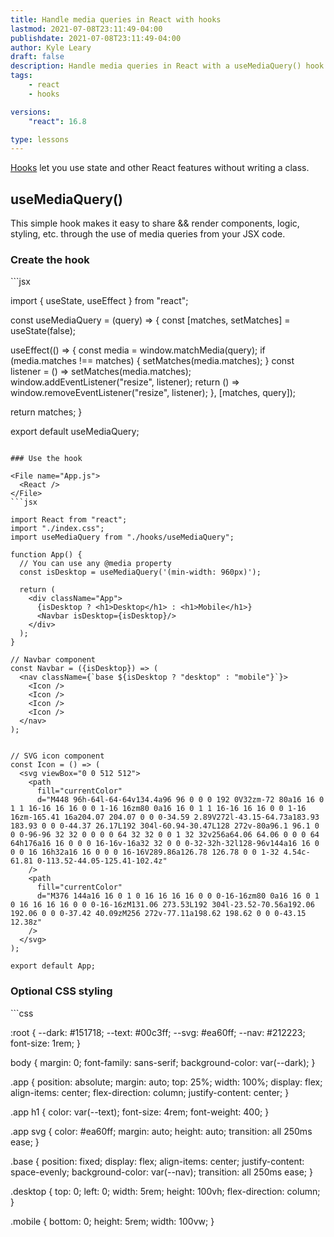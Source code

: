 ```yaml
---
title: Handle media queries in React with hooks
lastmod: 2021-07-08T23:11:49-04:00
publishdate: 2021-07-08T23:11:49-04:00
author: Kyle Leary
draft: false
description: Handle media queries in React with a useMediaQuery() hook
tags: 
    - react
    - hooks

versions: 
    "react": 16.8

type: lessons
---
```


[Hooks](https://reactjs.org/docs/hooks-intro.html) let you use state and other React features without writing a class.

## useMediaQuery()

This simple hook makes it easy to share &&  render components, logic, styling, etc. through the use of media queries from your JSX code. 

### Create the hook

<File name="hooks/useMediaQuery.jsx">
  <React />
</File>
```jsx

import { useState, useEffect } from "react";

const useMediaQuery = (query) => {
  const [matches, setMatches] = useState(false);

  useEffect(() => {
    const media = window.matchMedia(query);
    if (media.matches !== matches) {
      setMatches(media.matches);
    }
    const listener = () => setMatches(media.matches);
    window.addEventListener("resize", listener);
    return () => window.removeEventListener("resize", listener);
  }, [matches, query]);

  return matches;
}

export default useMediaQuery;
```

### Use the hook

<File name="App.js">
  <React />
</File>
```jsx

import React from "react";
import "./index.css";
import useMediaQuery from "./hooks/useMediaQuery";

function App() {
  // You can use any @media property
  const isDesktop = useMediaQuery('(min-width: 960px)');

  return (
    <div className="App">
      {isDesktop ? <h1>Desktop</h1> : <h1>Mobile</h1>}
      <Navbar isDesktop={isDesktop}/>
    </div>
  );
}

// Navbar component
const Navbar = ({isDesktop}) => (
  <nav className={`base ${isDesktop ? "desktop" : "mobile"}`}>
    <Icon />
    <Icon />
    <Icon />
    <Icon />
  </nav>
);


// SVG icon component
const Icon = () => (
  <svg viewBox="0 0 512 512">
    <path
      fill="currentColor"
      d="M448 96h-64l-64-64v134.4a96 96 0 0 0 192 0V32zm-72 80a16 16 0 1 1 16-16 16 16 0 0 1-16 16zm80 0a16 16 0 1 1 16-16 16 16 0 0 1-16 16zm-165.41 16a204.07 204.07 0 0 0-34.59 2.89V272l-43.15-64.73a183.93 183.93 0 0 0-44.37 26.17L192 304l-60.94-30.47L128 272v-80a96.1 96.1 0 0 0-96-96 32 32 0 0 0 0 64 32 32 0 0 1 32 32v256a64.06 64.06 0 0 0 64 64h176a16 16 0 0 0 16-16v-16a32 32 0 0 0-32-32h-32l128-96v144a16 16 0 0 0 16 16h32a16 16 0 0 0 16-16V289.86a126.78 126.78 0 0 1-32 4.54c-61.81 0-113.52-44.05-125.41-102.4z"
    />
    <path
      fill="currentColor"
      d="M376 144a16 16 0 1 0 16 16 16 16 0 0 0-16-16zm80 0a16 16 0 1 0 16 16 16 16 0 0 0-16-16zM131.06 273.53L192 304l-23.52-70.56a192.06 192.06 0 0 0-37.42 40.09zM256 272v-77.11a198.62 198.62 0 0 0-43.15 12.38z"
    />
  </svg>
);

export default App;
```

### Optional CSS styling

<File name="index.css">
  <CSS />
</File>
```css

:root {
  --dark: #151718;
  --text: #00c3ff;
  --svg: #ea60ff;
  --nav: #212223;
  font-size: 1rem;
}

body {
  margin: 0;
  font-family: sans-serif;
  background-color: var(--dark);
}

.app {
  position: absolute;
  margin: auto;
  top: 25%;
  width: 100%;
  display: flex;
  align-items: center;
  flex-direction: column;
  justify-content: center;
}

.app h1 {
  color: var(--text);
  font-size: 4rem;
  font-weight: 400;
}

.app svg {
  color: #ea60ff;
  margin: auto;
  height: auto;
  transition: all 250ms ease;
}

.base {
  position: fixed;
  display: flex;
  align-items: center;
  justify-content: space-evenly;
  background-color: var(--nav);
  transition: all 250ms ease;
}

.desktop {
  top: 0;
  left: 0;
  width: 5rem;
  height: 100vh;
  flex-direction: column;
}

.mobile {
  bottom: 0;
  height: 5rem;
  width: 100vw;
}
```
